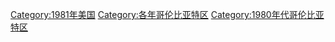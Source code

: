 [[Category:1981年美国|Category:1981年美国]]
[[Category:各年哥伦比亚特区|Category:各年哥伦比亚特区]]
[[Category:1980年代哥伦比亚特区|Category:1980年代哥伦比亚特区]]